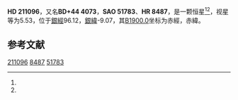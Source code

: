 {{Starbox begin
| name = HD 211096
}}
{{Starbox observe
| epoch = [[J2000.0|J2000.0]]
| constell = {{星座名待查}}<ref name=SIMBAD>{{cite web
 | url=http://simbad.u-strasbg.fr/simbad/sim-id?Ident=HR+8487
 | title =Pulsating variable Star
 | publisher=Centre de Données astronomiques de Strasbourg
 | work=SIMBAD
 | accessdate=2012-07-13}}</ref><ref name=DATA>{{cite web
 | url=http://vizier.u-strasbg.fr/viz-bin/VizieR-5?-out.add=.&-source=5050&-corr=PK=HR&-out.max=9999&HR=8487
 | title=VizieR Detailed Page
 | accessdate=2012-07-13
 | archive-date=2016-03-05
 | archive-url=https://web.archive.org/web/20160305051455/http://vizier.u-strasbg.fr/viz-bin/VizieR-5?-out.add=.&-source=5050&-corr=PK=HR&-out.max=9999&HR=8487
 | dead-url=no
 }}</ref>
| 星官 = 
| ra = {{RA|22|13|49.3}}<ref name=SIMBAD /><ref name=DATA />
| dec = {{DEC|+45|26|27}}<ref name=SIMBAD /><ref name=DATA />
| appmag_v = 5.53<ref name=SIMBAD /><ref name=DATA />
}}
{{Starbox character
| class = A0III<ref name=SIMBAD /><ref name=DATA />
| b-v = 0.04<ref name=SIMBAD /><ref name=DATA />
| u-b = 0<ref name=SIMBAD /><ref name=DATA />
| r-i = <ref name=SIMBAD /><ref name=DATA />
| variable = 
}}
{{Starbox astrometry
| radial_v = 0
| prop_mo_ra = -9
| parallax = 
| p_error = 
}}
{{Starbox catalog
| names =BD+44 4073，[[SAO星表|SAO]] 51783，[[HD星表|HD]] 211096，[[HR星表|HR]] 8487}}
{{Starbox reference |Simbad=HR+8487}}
{{Starbox end}}

'''HD 211096'''，又名'''BD+44 4073'''，'''SAO 51783'''、'''HR 8487'''，是一颗恒星<ref name=SIMBAD /><ref name=DATA />，视星等为5.53，位于[[銀道座標系|銀經]]96.12，[[銀道座標系|銀緯]]-9.07，其[[B1900.0|B1900.0]]坐标为赤經{{RA|22|9|42.3}}，赤緯{{DEC|+44|-9.07|41}}。

== 参考文献 ==
{{reflist}}

{{star-stub}}

[[Category:HD和HDE天體|211096]]
[[Category:HR天體|8487]]
[[Category:SAO天體|51783]]
